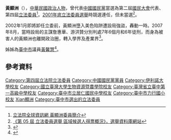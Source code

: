 {{Infobox_officeholder
| name = 黃顯洲
| image name =
| width = 
| now = 中華民國政治人士 
| period = 
| Sex = 男 
| Native place = 
| date of birth = {{Birth date and age|1959|2|28}}
| spouse = 王亮月
| party = {{Kmt|19px}}
| place of birth = 
| educate = 
*成功國小
*力行國小
*光復國小
*居仁國中
*省立台中一中
*國立台灣大學農工系
*美國伊利諾大學工程管理碩士
| past = 
*臺灣省政府顧問
*第二屆國大代表
*台灣區域發展研究院主任
*台中農田水利會會務委員
*台中市都市發展協會理事長
*跨世紀國務研討會召集人
*台灣福利聯盟召集人
*內政部營建署優良社區評審委員
*臺灣省政府住宅及都市發展局幫工程師
*戶外生活文教基金會指導顧問
*中國工商專校講師
*東海企管講座講師
*第四屆立法委員（{{Kmt|19px}}）<br><span style="color: blue;">(1999年-2002年)</span>
}}
'''黃顯洲'''（{{bd|1959年|2月28日|||catIdx=Huang黃顯洲}}），[[中華民國|中華民國]][[政治人物|政治人物]]，曾代表[[中國國民黨|中國國民黨]]當選為第二屆[[國民大會|國民大會]]代表、第四屆[[立法委員|立法委員]]<ref>[http://www.ly.gov.tw/ly/01_introduce/0103_leg/leg_main/leg_ver01_01.jsp?ItemNO=01030100&lgno=00163&stage=4 立法院全球資訊網 黃顯洲委員簡介]</ref>。[[2001年中華民國立法委員選舉|2001年底立法委員選舉]]時競選連任，但未當選<ref>[http://210.69.23.140/vote3.asp?pass1=B2001A0000000000aaa 《第 05 屆 立法委員選舉 區域候選人得票概況》，選舉資料庫網站]{{dead link|date=十一月 2017 |bot=InternetArchiveBot }}</ref>。

2002年1月即將卸任立委前，黃顯洲墮入美色陷阱遭設局強盜，轟動一時。2007年8月，當時設局的主謀詹惠華、游洪贊分別判處7年6個月和6年徒刑，而身為被害人的黃顯洲也離開政治圈，轉入學界及產業界<ref>{{Cite web |url=http://www.nownews.com/2007/09/01/138-2151078.htm |title=《前立委黃顯洲遭「色」計　主謀判7年半定讞》，今日新聞，2007/09/01 |access-date=2008-07-20 |archive-date=2011-01-21 |archive-url=https://web.archive.org/web/20110121053427/http://www.nownews.com/2007/09/01/138-2151078.htm |dead-url=no }}</ref>。

姊姊為[[臺中市|臺中市]]議員[[黃馨慧|黃馨慧]]<ref>{{Cite web |url=http://news.cts.com.tw/cna/society/201202/201202060929817.html |title=妹遭酒駕撞死 黃馨慧悲痛 |access-date=2012-02-07 |archive-date=2013-01-24 |archive-url=https://web.archive.org/web/20130124121507/http://news.cts.com.tw/cna/society/201202/201202060929817.html |dead-url=no }}</ref>。

==參考資料==
<div class="references-small">
<references />
</div>


{{DEFAULTSORT:Huang黃顯洲}}
[[Category:第四屆立法院立法委員|Category:第四屆立法院立法委員]]
[[Category:中國國民黨黨員|Category:中國國民黨黨員]]
[[Category:伊利諾大學校友|Category:伊利諾大學校友]]
[[Category:國立臺灣大學生物資源暨農學院校友|Category:國立臺灣大學生物資源暨農學院校友]]
[[Category:臺灣省立臺中第一高級中學校友|Category:臺灣省立臺中第一高級中學校友]]
[[Category:臺中市立居仁國民中學校友|Category:臺中市立居仁國民中學校友]]
[[Category:臺中市力行國小校友|Category:臺中市力行國小校友]]
[[Category:黄姓|Xian顯洲]]
[[Category:臺中市選出的立法委員|Category:臺中市選出的立法委員]]